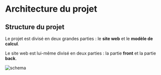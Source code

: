 # Architecture du projet

## Structure du projet

Le projet est divisé en deux grandes parties : le **site web** et le **modèle
de calcul**.

Le site web est lui-même divisé en deux parties : la partie **front** et la
partie **back**.

![schema](./assets/architecture-1.png)




